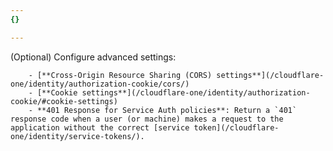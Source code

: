 ```yaml
---
{}

---
```


(Optional) Configure advanced settings:

		- [**Cross-Origin Resource Sharing (CORS) settings**](/cloudflare-one/identity/authorization-cookie/cors/)
		- [**Cookie settings**](/cloudflare-one/identity/authorization-cookie/#cookie-settings)
		- **401 Response for Service Auth policies**: Return a `401` response code when a user (or machine) makes a request to the application without the correct [service token](/cloudflare-one/identity/service-tokens/).
